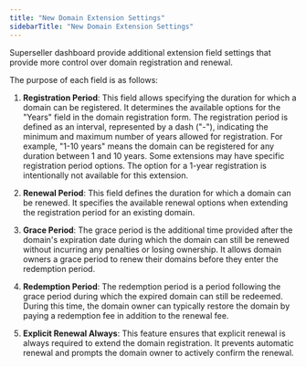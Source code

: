 ```yaml
---
title: "New Domain Extension Settings"
sidebarTitle: "New Domain Extension Settings"
---
```


Superseller dashboard provide additional extension field settings that provide more control over domain registration and renewal.

The purpose of each field is as follows:

1. **Registration Period**: This field allows specifying the duration for which a domain can be registered. It determines the available options for the "Years" field in the domain registration form. The registration period is defined as an interval, represented by a dash ("-"), indicating the minimum and maximum number of years allowed for registration. For example, "1-10 years" means the domain can be registered for any duration between 1 and 10 years. Some extensions may have specific registration period options.
<Note>The option for a 1-year registration is intentionally not available for this extension.</Note>

2. **Renewal Period**: This field defines the duration for which a domain can be renewed. It specifies the available renewal options when extending the registration period for an existing domain.

3. **Grace Period**: The grace period is the additional time provided after the domain's expiration date during which the domain can still be renewed without incurring any penalties or losing ownership. It allows domain owners a grace period to renew their domains before they enter the redemption period.

4. **Redemption Period**: The redemption period is a period following the grace period during which the expired domain can still be redeemed. During this time, the domain owner can typically restore the domain by paying a redemption fee in addition to the renewal fee.

5. **Explicit Renewal Always**: This feature ensures that explicit renewal is always required to extend the domain registration. It prevents automatic renewal and prompts the domain owner to actively confirm the renewal.